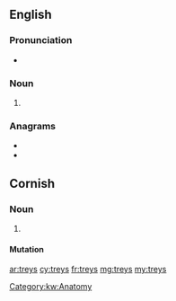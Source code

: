 ==English==

===Pronunciation===
* {{rhymes|eɪz|lang=en}}

===Noun===
{{head|en|noun plural form}}

# {{plural of|trey|lang=en}}

===Anagrams===
* {{l|en|resty}}
* {{l|en|tyres}}

==Cornish==

===Noun===
{{head|kw|noun plural form|g=m-p}}

# {{plural of|troos||foot|lang=kw}}

====Mutation====
{{kw mut cons|t|reys}}

[[Category:kw:Anatomy]]

[[ar:treys]]
[[cy:treys]]
[[fr:treys]]
[[mg:treys]]
[[my:treys]]